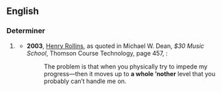 {{also|a whole nother}}
==English==

===Determiner===
{{en-det|head=[[a]] [[whole]] [['nother|’nother]]}}

# {{lb|en|informal|proscribed}} {{alternative form of|a whole nother|lang=en}}
#* '''2003''', [[w:Henry Rollins|Henry Rollins]], as quoted in Michael W. Dean, ''$30 Music School'', Thomson Course Technology, page 457, {{ISBN|1592001718}}:
#*: The problem is that when you physically try to impede my progress—then it moves up to '''a whole ’nother''' level that you probably can’t handle me on.